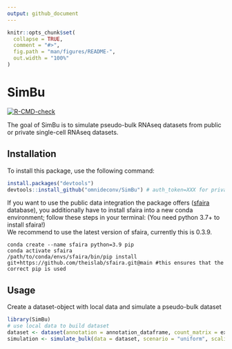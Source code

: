 ```yaml
---
output: github_document
---
```


<!-- README.md is generated from README.Rmd. Please edit that file -->

```r
knitr::opts_chunk$set(
  collapse = TRUE,
  comment = "#>",
  fig.path = "man/figures/README-",
  out.width = "100%"
)
```

# SimBu

<!-- badges: start -->
[![R-CMD-check](https://github.com/omnideconv/simulator/workflows/R-CMD-check/badge.svg)](https://github.com/omnideconv/simulator/actions)
<!-- badges: end -->

The goal of SimBu is to simulate pseudo-bulk RNAseq datasets from public or private single-cell RNAseq datasets.

## Installation

To install this package, use the following command:

``` r
install.packages("devtools")
devtools::install_github("omnideconv/SimBu") # auth_token=XXX for private repository
```

If you want to use the public data integration the package offers ([sfaira](https://theislab.github.io/Datasets) database), you additionally have to install sfaira into a new conda environment; follow these steps in your terminal:
(You need python 3.7+ to install sfaira!)\
We recommend to use the latest version of sfaira, currently this is 0.3.9.

```
conda create --name sfaira python=3.9 pip
conda activate sfaira
/path/to/conda/envs/sfaira/bin/pip install git+https://github.com/theislab/sfaira.git@main #this ensures that the correct pip is used
```

## Usage

Create a dataset-object with local data and simulate a pseudo-bulk dataset

```r
library(SimBu)
# use local data to build dataset
dataset <- dataset(annotation = annotation_dataframe, count_matrix = expression_matrix, name = "test_dataset")
simulation <- simulate_bulk(data = dataset, scenario = "uniform", scaling_factor = "none")
```


